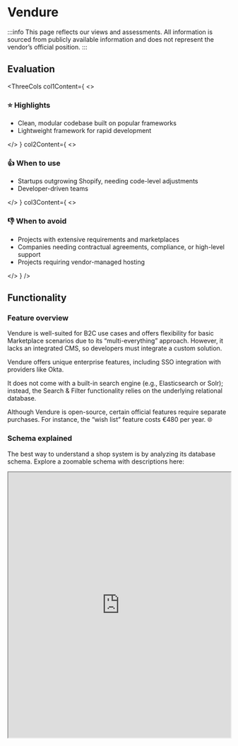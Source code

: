 
# Vendure

:::info
This page reflects our views and assessments. All information is sourced from publicly available information and does not represent the vendor’s official position.
:::

## Evaluation

<ThreeCols
    col1Content={
        <>
            <h3>⭐ Highlights</h3>
            <ul>
                <li>Clean, modular codebase built on popular frameworks</li>
                <li>Lightweight framework for rapid development</li>
            </ul>
        </>
    }
    col2Content={
        <>
            <h3>👍 When to use</h3>
            <ul>
                <li>Startups outgrowing Shopify, needing code-level adjustments</li>
                <li>Developer-driven teams</li>
            </ul>
        </>
    }
    col3Content={
        <>
            <h3>👎 When to avoid</h3>
            <ul>
                <li>Projects with extensive requirements and marketplaces</li>
                <li>Companies needing contractual agreements, compliance, or high-level support</li>
                <li>Projects requiring vendor-managed hosting</li>
            </ul>
        </>
    }
/>

<div className="custom-divider"></div>

## Functionality

### Feature overview

Vendure is well-suited for B2C use cases and offers flexibility for basic Marketplace scenarios due to its “multi-everything” approach. However, it lacks an integrated CMS, so developers must integrate a custom solution.

Vendure offers unique enterprise features, including SSO integration with providers like Okta.

It does not come with a built-in search engine (e.g., Elasticsearch or Solr); instead, the Search & Filter functionality relies on the underlying relational database.

Although Vendure is open-source, certain official features require separate purchases. For instance, the “wish list” feature costs €480 per year. 🌐

### Schema explained

The best way to understand a shop system is by analyzing its database schema. Explore a zoomable schema with descriptions here:

<iframe
    src="https://link.excalidraw.com/readonly/9Xa1kkh8Ht36W3rhP4y9"
    width="100%"
    height="600"
    style={{ border: '1px solid #ccc', marginTop: '20px' }}
    title="Vendure Schema"
/>

[Fullscreen](https://link.excalidraw.com/readonly/9Xa1kkh8Ht36W3rhP4y9)

<div className="custom-divider"></div>

## Development approach

### Technology Stack

<TwoCols
    col1Content={
        <>
Vendure is fully built with TypeScript and utilizes the following technologies:

- [**NestJS**](https://nestjs.com/) as the underlying Node.js framework
- **TypeORM** for interacting with any database
- **Angular** for rendering the Admin UI
- **GraphQL** for API communication
        </>
    }
    col2Content={
        <>
            <a href="/img/vendure-logos.png" target="_blank"><img src="/img/vendure-logos.png" alt="Technology Stack" style={{ width: '70%', maxWidth: '800px' }} /></a>
        </>
    }
/>


<div className="custom-divider"></div>

### Starter kits (demo shops)

<div style={{ display: 'flex', justifyContent: 'space-around' }}>
    <div style={{ width: '50%', paddingRight: '10px' }}>
        <p>Projects can choose to build their storefront on any technology or use one of the existing templates (starters) using different frameworks.</p>
        <ul>
            <li>Based on Remix ([demo](https://remix-storefront.vendure.io/) | [code](https://github.com/vendure-ecommerce/storefront-remix-starter))</li>
            <li>Based on Qwik ([demo](https://qwik-storefront.vendure.io/) | [code](https://github.com/vendure-ecommerce/storefront-qwik-starter))</li>
            <li>Based on Angular ([demo](https://angular-storefront.vendure.io/) | [code](https://github.com/vendure-ecommerce/storefront-angular-starter))</li>
        </ul>
    </div>
    <div style={{ width: '50%' }}>
        <a href="/img/vendure-template.png" target="_blank"><img src="/img/vendure-template.png" alt="Vendure Starter Kits" style={{ width: '100%' }} /></a>
    </div>
</div>

<div className="custom-divider"></div>

### Architecture

<div style={{ display: 'flex', justifyContent: 'space-around' }}>
    <div style={{ width: '50%', paddingRight: '10px' }}>
        <p>Vendure is a server-side application ("server") that provides two API endpoints: one for the storefront and one for the Admin UI.</p>
        <p>As a headless platform, Vendure leaves storefront development to the developers, who can either build it from scratch or use one of the available templates (see demo shops above).</p>
        <p>💡 The GraphQL API has a public playground: [https://readonlydemo.vendure.io/shop-api](https://readonlydemo.vendure.io/shop-api)</p>
    </div>
    <div style={{ width: '50%' }}>
        <a href="/img/vendure-architecture.png" target="_blank"><img src="/img/vendure-architecture.png" alt="Vendure Architecture" style={{ width: '100%' }} /></a>
    </div>
</div>

<div className="custom-divider"></div>

### Admin UI

<div style={{ display: 'flex', justifyContent: 'space-around' }}>
    <div style={{ width: '50%', paddingRight: '10px' }}>
        <p>Vendure comes with an Admin UI built on Angular, which can be customized at the code level.</p>
        <p>You can try it out without local installation here: [https://demo.vendure.io/](https://demo.vendure.io/)</p>
    </div>
    <div style={{ width: '50%' }}>
        <a href="/img/vendure-admin.png" target="_blank"><img src="/img/vendure-admin.png" alt="Vendure Admin UI" style={{ width: '100%' }} /></a>
    </div>
</div>

<div className="custom-divider"></div>

### Hosting options

Vendure does not currently offer managed hosting, but provides deployment instructions for platforms like Render, Google Cloud Run, and others. [🌐](https://docs.vendure.io/guides/deployment/deploy-to-digital-ocean-app-platform/)

<div className="custom-divider"></div>

### Case Studies

All information is based on public sources and manually curated. Projects that are completely hidden from the public are excluded. Contact us to contribute [contact@roq.tech](mailto:contact@roq.tech)

<CaseStudyTable system="Vendure" cols="Company,Shop URL,Industry,Type" />

